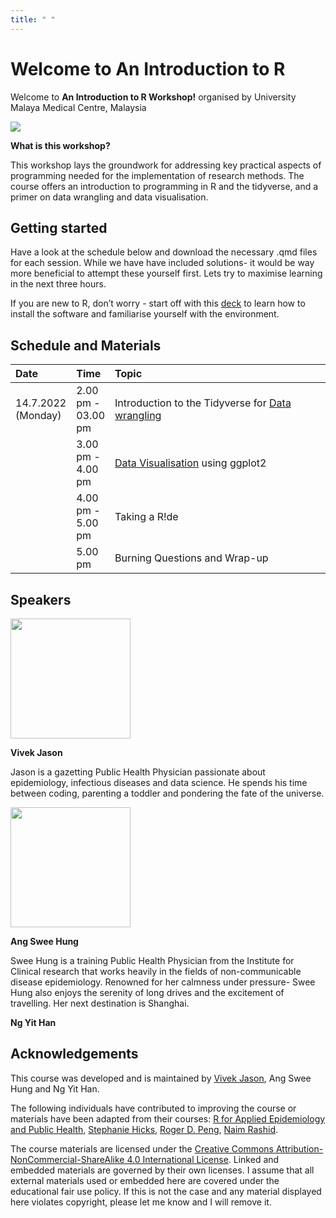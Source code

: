 ```yaml
---
title: " "
---
```


# **Welcome to An Introduction to R**

Welcome to **An Introduction to R Workshop!** organised by University Malaya Medical Centre, Malaysia

![](images/intro.png){fig-align="center"}

**What is this workshop?**

This workshop lays the groundwork for addressing key practical aspects of programming needed for the implementation of research methods. The course offers an introduction to programming in R and the tidyverse, and a primer on data wrangling and data visualisation.

## **Getting started**

Have a look at the schedule below and download the necessary .qmd files for each session. While we have have included solutions- it would be way more beneficial to attempt these yourself first. Lets try to maximise learning in the next three hours.

If you are new to R, don't worry - start off with this [deck](http://vivekjason.com/StatsComputingR_sbdr2023/installation.html#/title-slide) to learn how to install the software and familiarise yourself with the environment.

## Schedule and Materials

| Date               | Time               | Topic                                                                                                                               |
|:-------------------|:-------------------|:------------------------------------------------------------------------------------------------------------------------------------|
| 14.7.2022 (Monday) | 2.00 pm - 03.00 pm | Introduction to the Tidyverse for [Data wrangling](https://github.com/vivekjason/StatsComputingR_sbdr2023/blob/data_wranggling.qmd) |
|                    | 3.00 pm - 4.00 pm  | [Data Visualisation](https://github.com/vivekjason/StatsComputingR_sbdr2023/blob/master/data_viz.qmd) using ggplot2                 |
|                    | 4.00 pm - 5.00 pm  | Taking a R!de                                                                                                                       |
|                    | 5.00 pm            | Burning Questions and Wrap-up                                                                                                       |

## Speakers

![](images/1688354405314.png){width="2in"}

**Vivek Jason**

Jason is a gazetting Public Health Physician passionate about epidemiology, infectious diseases and data science. He spends his time between coding, parenting a toddler and pondering the fate of the universe.

![](images/1688352291610.png){fig-align="left" width="2in"}

**Ang Swee Hung**

Swee Hung is a training Public Health Physician from the Institute for Clinical research that works heavily in the fields of non-communicable disease epidemiology. Renowned for her calmness under pressure- Swee Hung also enjoys the serenity of long drives and the excitement of travelling. Her next destination is Shanghai.

**Ng Yit Han**

## **Acknowledgements**

This course was developed and is maintained by [Vivek Jason](https://github.com/vivekjason), Ang Swee Hung and Ng Yit Han.

The following individuals have contributed to improving the course or materials have been adapted from their courses: [R for Applied Epidemiology and Public Health](https://epirhandbook.com/en/), [Stephanie Hicks](https://www.stephaniehicks.com/), [Roger D. Peng](https://github.com/rdpeng), [Naim Rashid](https://naimurashid.github.io/).

The course materials are licensed under the [Creative Commons Attribution-NonCommercial-ShareAlike 4.0 International License](https://creativecommons.org/licenses/by-nc-sa/4.0/). Linked and embedded materials are governed by their own licenses. I assume that all external materials used or embedded here are covered under the educational fair use policy. If this is not the case and any material displayed here violates copyright, please let me know and I will remove it.
